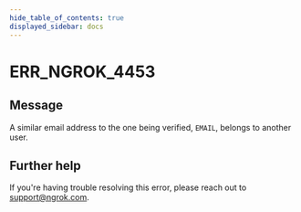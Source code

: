 ```yaml
---
hide_table_of_contents: true
displayed_sidebar: docs
---
```



# ERR_NGROK_4453

## Message

A similar email address to the one being verified, `EMAIL`, belongs to another user.

<ErrorDetails error="err_ngrok_4453" />

## Further help

If you're having trouble resolving this error, please reach out to [support@ngrok.com](mailto:support@ngrok.com?subject=Help%20with%20ERR_NGROK_4453).
